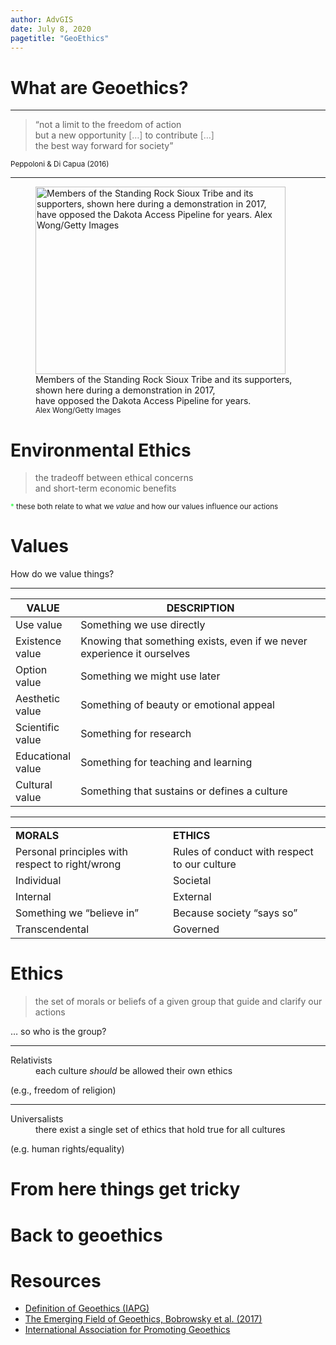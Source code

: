 ```yaml
---
author: AdvGIS
date: July 8, 2020
pagetitle: "GeoEthics"
---
```


# What are Geoethics?

***

> "not a limit to the freedom of action<br />but a new opportunity <span style="color:gray">[...]</span> to contribute <span style="color:gray">[...]</span><br />the best way forward for society"

<small>Peppoloni & Di Capua (2016)</small>

***

![Members of the Standing Rock Sioux Tribe and its supporters,<br />shown here during a demonstration in 2017,<br />have opposed the Dakota Access Pipeline for years.<br /><small>Alex Wong/Getty Images</small>](img/getty_wong.jpg){width=400 height=300}

# Environmental Ethics

> the tradeoff between <span class="fragment highlight-green">ethical concerns</span><br />and short-term <span class="fragment highlight-green">economic benefits</span>

<p></p>

<div class="fragment">
<small><span style="color:#17ff2e">\*</span> these both relate to what we _value_ and how our values influence our actions</small>
</div>

# Values

How do we value things?

***

| VALUE | DESCRIPTION |
|--|--------|
| Use value | Something we use directly  |
| Existence value | Knowing that something exists, even if we never experience it ourselves |
| Option value | Something we might use later |
| Aesthetic value | Something of beauty or emotional appeal |
| Scientific value  | Something for research |
| Educational value | Something for teaching and learning |
| Cultural value | Something that sustains or defines a culture |

***

|  |  |
|--|--|
| __MORALS__ | __ETHICS__ |
| Personal principles with respect to right/wrong | <span class="fragment">Rules of conduct with respect to our culture</span> |
| <span class="fragment">Individual</span> | <span class="fragment">Societal</span> |
| <span class="fragment">Internal</span> | <span class="fragment">External</span> |
| <span class="fragment">Something we "believe in"</span> | <span class="fragment">Because society "says so"</span> |
| <span class="fragment">Transcendental</span> | <span class="fragment">Governed</span> |

# Ethics

> the set of morals or beliefs <span class="fragment highlight-green">of a given group</span> that guide and clarify our actions

<div class="fragment">
... so who is the group?
</div>

***

Relativists
:   each culture _should_ be allowed their own ethics

<div class="fragment">
(e.g., freedom of religion)
</div>

***

Universalists
:   there exist a single set of ethics that hold true for all cultures

<div class="fragment">
(e.g. human rights/equality)
</div>

# From here things get tricky



# Back to geoethics



# Resources

- [Definition of Geoethics (IAPG)](http://www.geoethics.org/definition)
- [The Emerging Field of Geoethics, Bobrowsky et al. (2017)](http://www.geoethics.org/articles-geoethics#comp-jjfx3jvm)
- [International Association for Promoting Geoethics](http://www.geoethics.org/)
